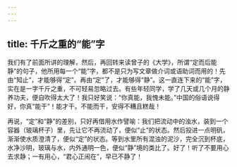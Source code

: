```yaml
---
---
---
```

title: 千斤之重的“能”字
---




我们有了前面所讲的理解，然后，再回转来读曾子的《大学》，所谓“定而后能静”的句子，他所用每一个“能”字，都不是只为写文章做介词或语助词而用的！先由“知止”，才能够得“定”。再由“定”了，才能够得“静”。这一直连下来的“能”字，实在是一字千斤之重，不可轻易忽略过去。有些年轻同学，学了几天或几个月的静养功夫，便自吹得太大了！我只好笑说：“你真能，我愧未能。”中国的俗语说得好，你真“能干”！能才干。不能而干，安得不糟且糕哉！

再说，“定”和“静”的差别，只好再借用水作譬喻：我们把流动中的浊水，装到一个容器（玻璃杯子）里，先让它不再流动了，便似“止”的状态。然后投进一点明矾，渐渐使水质澄清了，便似“定”的状态。等到水里所有混浊的泥沙，完全沉到杯底，水净沙明，玻璃与水，内外通明一色，便似“静”境的类比了。好了！听了不要用心去求静；一有用心，“君心正闹在”，早已不静了！